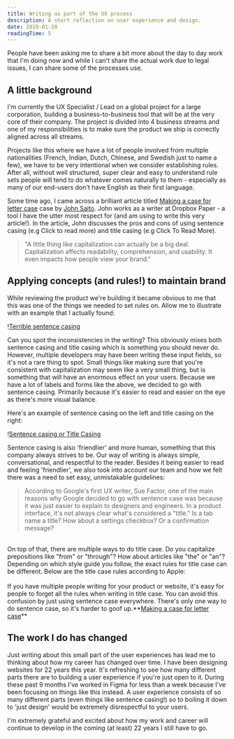 ```yaml
---
title: Writing as part of the UX process
description: A short reflection on user experience and design.
date: 2019-01-28
readingTime: 5
---
```


People have been asking me to share a bit more about the day to day work that I'm doing now and while I can't share the actual work due to legal issues, I can share some of the processes use.

## A little background

I'm currently the UX Specialist / Lead on a global project for a large corporation, building a business-to-business tool that will be at the very core of their company. The project is divided into 4 business streams and one of my responsibilities is to make sure the product we ship is correctly aligned across all streams.

Projects like this where we have a lot of people involved from multiple nationalities (French, Indian, Dutch, Chinese, and Swedish just to name a few), we have to be very intentional when we consider establishing rules. After all, without well structured, super clear and easy to understand rule sets people will tend to do whatever comes naturally to them - especially as many of our end-users don't have English as their first language.

Some time ago, I came across a brilliant article titled <a href="https://medium.com/@jsaito/making-a-case-for-letter-case-19d09f653c98">Making a case for letter case</a> case by <a href="https://medium.com/@jsaito">John Saito</a>. John works as a writer at Dropbox Paper - a tool I have the utter most respect for (and am using to write this very article!). In the article, John discusses the pros and cons of using sentence casing (e.g Click to read more) and title casing (e.g Click To Read More).

>"A little thing like capitalization can actually be a big deal. Capitalization affects readability, comprehension, and usability. It even impacts how people view your brand."

## Applying concepts (and rules!) to maintain brand

While reviewing the product we're building it became obvious to me that this was one of the things we needed to set rules on. Allow me to illustrate with an example that I actually found:


!<a href="/images/articles/sentence_wrong.png">Terrible sentence casing</a>


Can you spot the inconsistencies in the writing? This obviously mixes both sentence casing and title casing which is something you should never do. However, multiple developers may have been writing these input fields, so it's not a rare thing to spot. Small things like making sure that you're consistent with capitalization may seem like a very small thing, but is something that will have an enormous effect on your users. Because we have a lot of labels and forms like the above, we decided to go with sentence casing. Primarily because it's easier to read and easier on the eye as there's more visual balance.

Here's an example of sentence casing on the left and title casing on the right:

!<a href="/images/articles/filters.png">Sentence casing or Title Casing</a>

Sentence casing is also 'friendlier' and more human, something that this company always strives to be. Our way of writing is always simple, conversational, and respectful to the reader. Besides it being easier to read and feeling 'friendlier', we also took into account our team and how we felt there was a need to set easy, unmistakable guidelines:

>According to Google's first UX writer, Sue Factor, one of the main reasons why Google decided to go with sentence case was because it was just easier to explain to designers and engineers. In a product interface, it's not always clear what's considered a "title." Is a tab name a title? How about a settings checkbox? Or a confirmation message?
<br />
On top of that, there are multiple ways to do title case. Do you capitalize prepositions like "from" or "through"? How about articles like "the" or "an"? Depending on which style guide you follow, the exact rules for title case can be different. Below are the title case rules according to Apple:
<br /><br />
If you have multiple people writing for your product or website, it's easy for people to forget all the rules when writing in title case. You can avoid this confusion by just using sentence case everywhere. There's only one way to do sentence case, so it's harder to goof up.**<a href="https://medium.com/@jsaito/making-a-case-for-letter-case-19d09f653c98">Making a case for letter case</a>**

## The work I do has changed

Just writing about this small part of the user experiences has lead me to thinking about how my career has changed over time. I have been designing websites for 22 years this year. It's refreshing to see how many different parts there are to building a user experience if you're just open to it. During these past 9 months I've worked in Figma for less than a week because I've been focusing on things like this instead. A user experience consists of so many different parts (even things like sentence casing!) so to boiling it down to 'just design' would be extremely disrespectful to your users.

I'm extremely grateful and excited about how my work and career will continue to develop in the coming (at least) 22 years I still have to go.